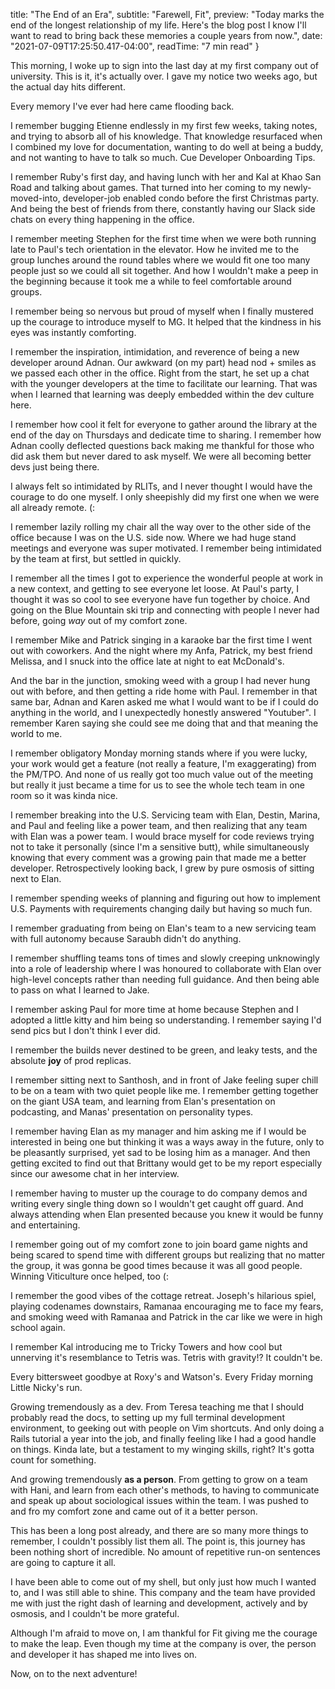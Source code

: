 
  title: "The End of an Era",
  subtitle: "Farewell, Fit",
  preview: "Today marks the end of the longest relationship of my life. Here's the blog post I know I'll want to read to bring back these memories a couple years from now.",
  date: "2021-07-09T17:25:50.417-04:00",
  readTime: "7 min read"
}


This morning, I woke up to sign into the last day at my first company out of university. This is it, it's actually over. I gave my notice two weeks ago, but the actual day hits different.

Every memory I've ever had here came flooding back.

I remember bugging Etienne endlessly in my first few weeks, taking notes, and trying to absorb all of his knowledge. That knowledge resurfaced when I combined my love for documentation, wanting to do well at being a buddy, and not wanting to have to talk so much. Cue Developer Onboarding Tips.

I remember Ruby's first day, and having lunch with her and Kal at Khao San Road and talking about games. That turned into her coming to my newly-moved-into, developer-job enabled condo before the first Christmas party. And being the best of friends from there, constantly having our Slack side chats on every thing happening in the office.

I remember meeting Stephen for the first time when we were both running late to Paul's tech orientation in the elevator. How he invited me to the group lunches around the round tables where we would fit one too many people just so we could all sit together. And how I wouldn't make a peep in the beginning because it took me a while to feel comfortable around groups.

I remember being so nervous but proud of myself when I finally mustered up the courage to introduce myself to MG. It helped that the kindness in his eyes was instantly comforting.

I remember the inspiration, intimidation, and reverence of being a new developer around Adnan. Our awkward (on my part) head nod + smiles as we passed each other in the office. Right from the start, he set up a chat with the younger developers at the time to facilitate our learning. That was when I learned that learning was deeply embedded within the dev culture here.

I remember how cool it felt for everyone to gather around the library at the end of the day on Thursdays and dedicate time to sharing. I remember how Adnan coolly deflected questions back making me thankful for those who did ask them but never dared to ask myself. We were all becoming better devs just being there.

I always felt so intimidated by RLITs, and I never thought I would have the courage to do one myself. I only sheepishly did my first one when we were all already remote. (:

I remember lazily rolling my chair all the way over to the other side of the office because I was on the U.S. side now. Where we had huge stand meetings and everyone was super motivated. I remember being intimidated by the team at first, but settled in quickly.

I remember all the times I got to experience the wonderful people at work in a new context, and getting to see everyone let loose. At Paul's party, I thought  it was so cool to see everyone have fun together by choice. And going on the Blue Mountain ski trip and connecting with people I never had before, going *way* out of my comfort zone.

I remember Mike and Patrick singing in a karaoke bar the first time I went out with coworkers. And the night where my Anfa, Patrick, my best friend Melissa, and I snuck into the office late at night to eat McDonald's.

And the bar in the junction, smoking weed with a group I had never hung out with before, and then getting a ride home with Paul. I remember in that same bar, Adnan and Karen asked me what I would want to be if I could do anything in the world, and I unexpectedly honestly answered "Youtuber". I remember Karen saying she could see me doing that and that meaning the world to me.

I remember obligatory Monday morning stands where if you were lucky, your work would get a feature (not really a feature, I'm exaggerating) from the PM/TPO. And none of us really got too much value out of the meeting but really it just became a time for us to see the whole tech team in one room so it was kinda nice.

I remember breaking into the U.S. Servicing team with Elan, Destin, Marina, and Paul and feeling like a power team, and then realizing that any team with Elan was a power team. I would brace myself for code reviews trying not to take it personally (since I'm a sensitive butt), while simultaneously knowing that every comment was a growing pain that made me a better developer. Retrospectively looking back, I grew by pure osmosis of sitting next to Elan.

I remember spending weeks of planning and figuring out how to implement U.S. Payments with requirements changing daily but having so much fun.

I remember graduating from being on Elan's team to a new servicing team with full autonomy because Saraubh didn't do anything.

I remember shuffling teams tons of times and slowly creeping unknowingly into a role of leadership where I was honoured to collaborate with Elan over high-level concepts rather than needing full guidance. And then being able to pass on what I learned to Jake.

I remember asking Paul for more time at home because Stephen and I adopted a little kitty and him being so understanding. I remember saying I'd send pics but I don't think I ever did.

I remember the builds never destined to be green, and leaky tests, and the absolute **joy** of prod replicas.

I remember sitting next to Santhosh, and in front of Jake feeling super chill to be on a team with two quiet people like me. I remember getting together on the giant USA team, and learning from Elan's presentation on podcasting, and Manas' presentation on personality types.

I remember having Elan as my manager and him asking me if I would be interested in being one but thinking it was a ways away in the future, only to be pleasantly surprised, yet sad to be losing him as a manager. And then getting excited to find out that Brittany would get to be my report especially since our awesome chat in her interview.

I remember having to muster up the courage to do company demos and writing every single thing down so I wouldn't get caught off guard. And always attending when Elan presented because you knew it would be funny and entertaining.

I remember going out of my comfort zone to join board game nights and being scared to spend time with different groups but realizing that no matter the group, it was gonna be good times because it was all good people. Winning Viticulture once helped, too (:

I remember the good vibes of the cottage retreat. Joseph's hilarious spiel, playing codenames downstairs, Ramanaa encouraging me to face my fears, and smoking weed with Ramanaa and Patrick in the car like we were in high school again.

I remember Kal introducing me to Tricky Towers and how cool but unnerving it's resemblance to Tetris was. Tetris with gravity!? It couldn't be.

Every bittersweet goodbye at Roxy's and Watson's. Every Friday morning Little Nicky's run.

Growing tremendously as a dev. From Teresa teaching me that I should probably read the docs, to setting up my full terminal development environment, to geeking out with people on Vim shortcuts. And only doing a Rails tutorial a year into the job, and finally feeling like I had a good handle on things. Kinda late, but a testament to my winging skills, right? It's gotta count for something.

And growing tremendously **as a person**. From getting to grow on a team with Hani, and learn from each other's methods, to having to communicate and speak up about sociological issues within the team. I was pushed to and fro my comfort zone and came out of it a better person.

This has been a long post already, and there are so many more things to remember, I couldn't possibly list them all. The point is, this journey has been nothing short of incredible. No amount of repetitive run-on sentences are going to capture it all.

I have been able to come out of my shell, but only just how much I wanted to, and I was still able to shine. This company and the team have provided me with just the right dash of learning and development, actively and by osmosis, and I couldn't be more grateful.

Although I'm afraid to move on, I am thankful for Fit giving me the courage to make the leap. Even though my time at the company is over, the person and developer it has shaped me into lives on.

Now, on to the next adventure!

<ImageWithCaption tiny src="/site-logo.png" alt="Signature"/>

